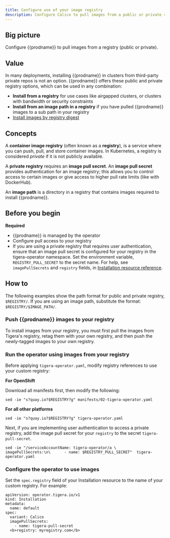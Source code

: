 ```yaml
---
title: Configure use of your image registry
description: Configure Calico to pull images from a public or private registry.
---
```



## Big picture

Configure {{prodname}} to pull images from a registry (public or private).

## Value

In many deployments, installing {{prodname}} in clusters from third-party private repos is not an option. {{prodname}} offers these public and private registry options, which can be used in any combination:

- **Install from a registry** for use cases like airgapped clusters, or clusters with bandwidth or security constraints
- **Install from an image path in a registry** if you have pulled {{prodname}} images to a sub path in your registry
- [Install images by registry digest](imageset.mdx)

## Concepts

A **container image registry** (often known as a **registry**), is a service where you can push, pull, and store container images. In Kubernetes, a registry is considered _private_ if it is not publicly available.

A **private registry** requires an **image pull secret**. An **image pull secret** provides authentication for an image registry; this allows you to control access to certain images or give access to higher pull rate limits (like with DockerHub).

An **image path** is a directory in a registry that contains images required to install {{prodname}}.

## Before you begin

**Required**

- {{prodname}} is managed by the operator
- Configure pull access to your registry
- If you are using a private registry that requires user authentication, ensure that an image pull secret is configured for your registry in the tigera-operator namespace. Set the environment variable, `REGISTRY_PULL_SECRET` to the secret name. For help, see `imagePullSecrets` and `registry` fields, in [Installation resource reference](../../reference/installation/api.mdx).

## How to

The following examples show the path format for public and private registry, `$REGISTRY/`. If you are using an image path, substitute the format: `$REGISTRY/$IMAGE_PATH/`.

### Push {{prodname}} images to your registry

To install images from your registry, you must first pull the images from Tigera's registry, retag them with your own registry, and then push the newly-tagged images to your own registry.

<MaintenanceImageOptionsAlternateRegistry />

### Run the operator using images from your registry

Before applying `tigera-operator.yaml`, modify registry references to use your custom registry:

**For OpenShift**

Download all manifests first, then modify the following:

```batch
sed -ie "s?quay.io?$REGISTRY?g" manifests/02-tigera-operator.yaml
```

**For all other platforms**

```batch
sed -ie "s?quay.io?$REGISTRY?g" tigera-operator.yaml
```

Next, if you are implementing user authentication to access a private registry, add the image pull secret for your `registry` to the secret `tigera-pull-secret`.

```batch
sed -ie "/serviceAccountName: tigera-operator/a \      imagePullSecrets:\n\      - name: $REGISTRY_PULL_SECRET"  tigera-operator.yaml
```

### Configure the operator to use images

Set the `spec.registry` field of your Installation resource to the name of your custom registry. For example:

```
apiVersion: operator.tigera.io/v1
kind: Installation
metadata:
  name: default
spec:
  variant: Calico
  imagePullSecrets:
    - name: tigera-pull-secret
  <b>registry: myregistry.com</b>
```
